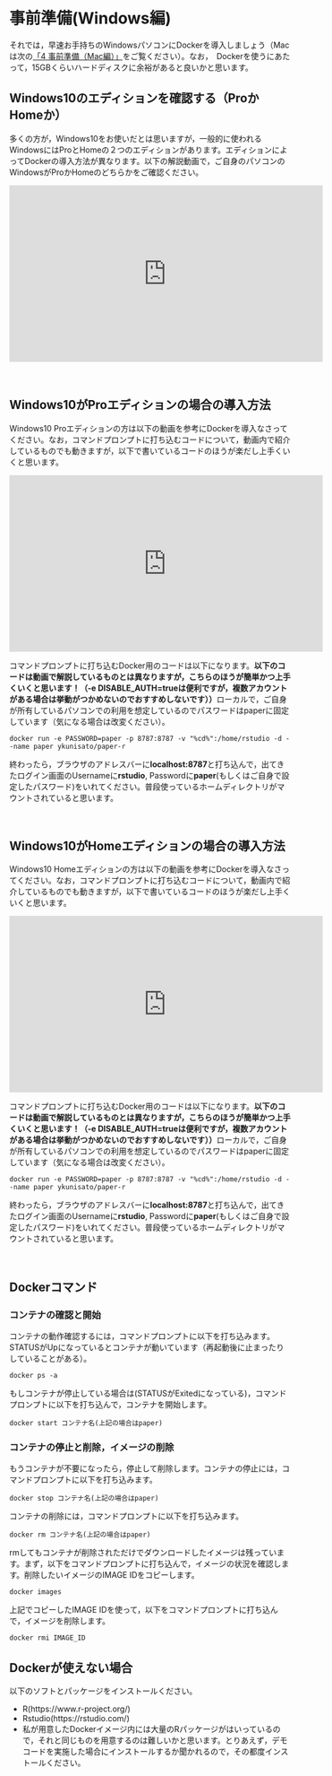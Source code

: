 # 事前準備(Windows編)

それでは，早速お手持ちのWindowsパソコンにDockerを導入しましょう（Macは次の[「4 事前準備（Mac編）」](https://ykunisato.github.io/jpa2020-tws-002/04.html)をご覧ください）。なお，　Dockerを使うにあたって，15GBくらいハードディスクに余裕があると良いかと思います。


## Windows10のエディションを確認する（ProかHomeか）

多くの方が，Windows10をお使いだとは思いますが，一般的に使われるWindowsにはProとHomeの２つのエディションがあります。エディションによってDockerの導入方法が異なります。以下の解説動画で，ご自身のパソコンのWindowsがProかHomeのどちらかをご確認ください。

<iframe width="560" height="315" src="https://www.youtube.com/embed/qw5iVL8Zhek" frameborder="0" allow="accelerometer; autoplay; clipboard-write; encrypted-media; gyroscope; picture-in-picture" allowfullscreen></iframe>

<br />

## Windows10がProエディションの場合の導入方法

Windows10 Proエディションの方は以下の動画を参考にDockerを導入なさってください。なお，コマンドプロンプトに打ち込むコードについて，動画内で紹介しているものでも動きますが，以下で書いているコードのほうが楽だし上手くいくと思います。

<iframe width="560" height="315" src="https://www.youtube.com/embed/jbq4xfURMXY" frameborder="0" allow="accelerometer; autoplay; clipboard-write; encrypted-media; gyroscope; picture-in-picture" allowfullscreen></iframe>

コマンドプロンプトに打ち込むDocker用のコードは以下になります。**以下のコードは動画で解説しているものとは異なりますが，こちらのほうが簡単かつ上手くいくと思います！（-e DISABLE_AUTH=trueは便利ですが，複数アカウントがある場合は挙動がつかめないのでおすすめしないです））**ローカルで，ご自身が所有しているパソコンでの利用を想定しているのでパスワードはpaperに固定しています（気になる場合は改変ください）。

```
docker run -e PASSWORD=paper -p 8787:8787 -v "%cd%":/home/rstudio -d --name paper ykunisato/paper-r
```

終わったら，ブラウザのアドレスバーに**localhost:8787**と打ち込んで，出てきたログイン画面のUsernameに**rstudio**, Passwordに**paper**(もしくはご自身で設定したパスワード)をいれてください。普段使っているホームディレクトリがマウントされていると思います。

<br />

## Windows10がHomeエディションの場合の導入方法

Windows10 Homeエディションの方は以下の動画を参考にDockerを導入なさってください。なお，コマンドプロンプトに打ち込むコードについて，動画内で紹介しているものでも動きますが，以下で書いているコードのほうが楽だし上手くいくと思います。

<iframe width="560" height="315" src="https://www.youtube.com/embed/Ji9yLpATm5E" frameborder="0" allow="accelerometer; autoplay; clipboard-write; encrypted-media; gyroscope; picture-in-picture" allowfullscreen></iframe>

コマンドプロンプトに打ち込むDocker用のコードは以下になります。**以下のコードは動画で解説しているものとは異なりますが，こちらのほうが簡単かつ上手くいくと思います！（-e DISABLE_AUTH=trueは便利ですが，複数アカウントがある場合は挙動がつかめないのでおすすめしないです））**ローカルで，ご自身が所有しているパソコンでの利用を想定しているのでパスワードはpaperに固定しています（気になる場合は改変ください）。

```
docker run -e PASSWORD=paper -p 8787:8787 -v "%cd%":/home/rstudio -d --name paper ykunisato/paper-r
```

終わったら，ブラウザのアドレスバーに**localhost:8787**と打ち込んで，出てきたログイン画面のUsernameに**rstudio**, Passwordに**paper**(もしくはご自身で設定したパスワード)をいれてください。普段使っているホームディレクトリがマウントされていると思います。

<br />

## Dockerコマンド

### コンテナの確認と開始

コンテナの動作確認するには，コマンドプロンプトに以下を打ち込みます。STATUSがUpになっているとコンテナが動いています（再起動後に止まったりしていることがある）。

```
docker ps -a
```

もしコンテナが停止している場合は(STATUSがExitedになっている)，コマンドプロンプトに以下を打ち込んで，コンテナを開始します。

```
docker start コンテナ名(上記の場合はpaper)
```

### コンテナの停止と削除，イメージの削除

もうコンテナが不要になったら，停止して削除します。コンテナの停止には，コマンドプロンプトに以下を打ち込みます。

```
docker stop コンテナ名(上記の場合はpaper)
```

コンテナの削除には，コマンドプロンプトに以下を打ち込みます。

```
docker rm コンテナ名(上記の場合はpaper)
```

rmしてもコンテナが削除されただけでダウンロードしたイメージは残っています。まず，以下をコマンドプロンプトに打ち込んで，イメージの状況を確認します。削除したいイメージのIMAGE IDをコピーします。

```
docker images
```

上記でコピーしたIMAGE IDを使って，以下をコマンドプロンプトに打ち込んで，イメージを削除します。

```
docker rmi IMAGE_ID
```

## Dockerが使えない場合

以下のソフトとパッケージをインストールください。

- R(https://www.r-project.org/)
- Rstudio(https://rstudio.com/)
- 私が用意したDockerイメージ内には大量のRパッケージがはいっているので，それと同じものを用意するのは難しいかと思います。とりあえず，デモコードを実施した場合にインストールするか聞かれるので，その都度インストールください。
